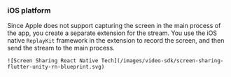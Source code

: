 <PlatformWrapper platform = "react-native">

### iOS platform

Since Apple does not support capturing the screen in the main process of the app, you create a separate extension for the <Vg k="SCR_SHR" /> stream. You use the iOS native `ReplayKit` framework in the extension to record the screen, and then send the <Vg k="SCR_SHR" /> stream to the main process.

    ![Screen Sharing React Native Tech](/images/video-sdk/screen-sharing-flutter-unity-rn-blueprint.svg)

</PlatformWrapper>